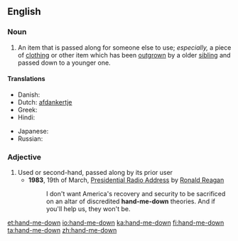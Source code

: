 ==English==

===Noun===
{{en-noun|head=[[hand]]-[[me]]-[[down]]}}

# An item that is passed along for someone else to use; ''especially,'' a piece of [[clothing]] or other item which has been [[outgrow]]n by a older [[sibling]] and passed down to a younger one.

====Translations====
{{trans-top|An item that is passed along for someone else to use}}
* Danish: ''{{t-|da|aflagt}} {{t-|da|stykke}} {{t+|da|tøj}}''<!-- not wikified as a unit since doesn't seem to be idiomatic as a unit -->
* Dutch: [[afdankertje]] {{n}}
* Greek: {{t+|el|αποφόρι|n|sc=Grek}}
* Hindi: {{t-|hi|उतरन|f}}
{{trans-mid}}
* Japanese: {{t-|ja|お下がり|tr=osagari|sc=Jpan}}
* Russian: {{t-|ru|подержанная вещь|f|tr=podéržannaja véšč|sc=Cyrl}}
{{trans-bottom}}

===Adjective===
{{en-adj|-|head=[[hand]]-[[me]]-[[down]]}}

# Used or second-hand, passed along by its prior user 
#*'''1983''', 19th of March, [[s:Presidential Radio Address - 19 March 1983|Presidential Radio Address]] by [[w:Ronald Reagan|Ronald Reagan]]
#*:I don't want America's recovery and security to be sacrificed on an altar of discredited '''hand-me-down''' theories. And if you'll help us, they won't be.
[[et:hand-me-down]]
[[io:hand-me-down]]
[[ka:hand-me-down]]
[[fi:hand-me-down]]
[[ta:hand-me-down]]
[[zh:hand-me-down]]